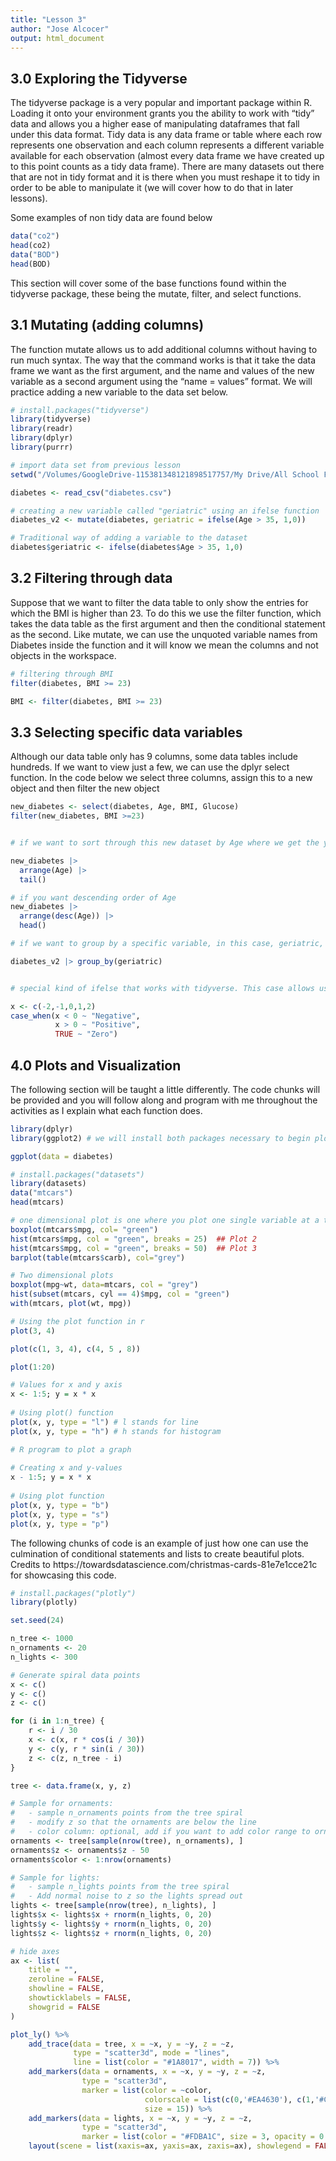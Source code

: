 ```yaml
---
title: "Lesson 3"
author: "Jose Alcocer"
output: html_document
---
```


## 3.0 Exploring the Tidyverse 

The tidyverse package is a very popular and important package within R. Loading it onto your environment grants you the ability to work with "tidy" data and allows you a higher ease of manipulating dataframes that fall under this data format. Tidy data is any data frame or table where each row represents one observation and each column represents a different variable available for each observation (almost every data frame we have created up to this point counts as a tidy data frame). There are many datasets out there that are not in tidy format and it is there when you must reshape it to tidy in order to be able to manipulate it (we will cover how to do that in later lessons). 

Some examples of non tidy data are found below

```r
data("co2")
head(co2)
data("BOD")
head(BOD)
```

This section will cover some of the base functions found within the tidyverse package, these being the mutate, filter, and select functions.

## 3.1 Mutating (adding columns)

The function mutate allows us to add additional columns without having to run much syntax. The way that the command works is that it take the data frame we want as the first argument, and the name and values of the new variable as a second argument using the "name = values" format. We will practice adding a new variable to the data set below.

```r
# install.packages("tidyverse")
library(tidyverse)
library(readr)
library(dplyr)
library(purrr)

# import data set from previous lesson
setwd("/Volumes/GoogleDrive-115381348121898517757/My Drive/All School Files/USC PHD/Files/Non-Class Material/UCLA Summer Course - Intro to Data Science/Datasets")

diabetes <- read_csv("diabetes.csv")

# creating a new variable called "geriatric" using an ifelse function
diabetes_v2 <- mutate(diabetes, geriatric = ifelse(Age > 35, 1,0))

# Traditional way of adding a variable to the dataset 
diabetes$geriatric <- ifelse(diabetes$Age > 35, 1,0)

```


## 3.2 Filtering through data

Suppose that we want to filter the data table to only show the entries for which the BMI is higher than 23. To do this we use the filter function, which takes the data table as the first argument and then the conditional statement as the second. Like mutate, we can use the unquoted variable names from Diabetes inside the function and it will know we mean the columns and not objects in the workspace.

```r
# filtering through BMI
filter(diabetes, BMI >= 23)

BMI <- filter(diabetes, BMI >= 23)
```


## 3.3 Selecting specific data variables

Although our data table only has 9 columns, some data tables include hundreds. If we want to view just a few, we can use the dplyr select function. In the code below we select three columns, assign this to a new object and then filter the new object

```r
new_diabetes <- select(diabetes, Age, BMI, Glucose)
filter(new_diabetes, BMI >=23)


# if we want to sort through this new dataset by Age where we get the youngest to oldest, this is what we do 

new_diabetes |> 
  arrange(Age) |>
  tail()

# if you want descending order of Age
new_diabetes |> 
  arrange(desc(Age)) |>
  head()

# if we want to group by a specific variable, in this case, geriatric, we can do the following

diabetes_v2 |> group_by(geriatric)


# special kind of ifelse that works with tidyverse. This case allows us to create or define categorical variables that we may have within our dataset

x <- c(-2,-1,0,1,2)
case_when(x < 0 ~ "Negative",
          x > 0 ~ "Positive",
          TRUE ~ "Zero")
```

## 4.0 Plots and Visualization

The following section will be taught a little differently. The code chunks will be provided and you will follow along and program with me throughout the activities as I explain what each function does.

```r
library(dplyr)
library(ggplot2) # we will install both packages necessary to begin plotting

ggplot(data = diabetes)

# install.packages("datasets")
library(datasets)
data("mtcars")
head(mtcars)

# one dimensional plot is one where you plot one single variable at a time
boxplot(mtcars$mpg, col= "green")
hist(mtcars$mpg, col = "green", breaks = 25)  ## Plot 2
hist(mtcars$mpg, col = "green", breaks = 50)  ## Plot 3
barplot(table(mtcars$carb), col="grey")

# Two dimensional plots
boxplot(mpg~wt, data=mtcars, col = "grey")
hist(subset(mtcars, cyl == 4)$mpg, col = "green") 
with(mtcars, plot(wt, mpg))

# Using the plot function in r 
plot(3, 4)

plot(c(1, 3, 4), c(4, 5 , 8))

plot(1:20)

# Values for x and y axis
x <- 1:5; y = x * x
 
# Using plot() function
plot(x, y, type = "l") # l stands for line
plot(x, y, type = "h") # h stands for histogram

# R program to plot a graph
 
# Creating x and y-values
x - 1:5; y = x * x
 
# Using plot function
plot(x, y, type = "b")
plot(x, y, type = "s")
plot(x, y, type = "p")

```

The following chunks of code is an example of just how one can use the culmination of conditional statements and lists to create beautiful plots. Credits to https://towardsdatascience.com/christmas-cards-81e7e1cce21c for showcasing this code. 

```r
# install.packages("plotly")
library(plotly)

set.seed(24)

n_tree <- 1000
n_ornaments <- 20
n_lights <- 300

# Generate spiral data points
x <- c()
y <- c()
z <- c()

for (i in 1:n_tree) {
    r <- i / 30
    x <- c(x, r * cos(i / 30))
    y <- c(y, r * sin(i / 30))
    z <- c(z, n_tree - i)
}

tree <- data.frame(x, y, z)

# Sample for ornaments:
#   - sample n_ornaments points from the tree spiral
#   - modify z so that the ornaments are below the line
#   - color column: optional, add if you want to add color range to ornaments
ornaments <- tree[sample(nrow(tree), n_ornaments), ]
ornaments$z <- ornaments$z - 50
ornaments$color <- 1:nrow(ornaments)

# Sample for lights:
#   - sample n_lights points from the tree spiral
#   - Add normal noise to z so the lights spread out
lights <- tree[sample(nrow(tree), n_lights), ]
lights$x <- lights$x + rnorm(n_lights, 0, 20)
lights$y <- lights$y + rnorm(n_lights, 0, 20)
lights$z <- lights$z + rnorm(n_lights, 0, 20)

# hide axes
ax <- list(
    title = "",
    zeroline = FALSE,
    showline = FALSE,
    showticklabels = FALSE,
    showgrid = FALSE
)

plot_ly() %>%
    add_trace(data = tree, x = ~x, y = ~y, z = ~z,
              type = "scatter3d", mode = "lines",
              line = list(color = "#1A8017", width = 7)) %>%
    add_markers(data = ornaments, x = ~x, y = ~y, z = ~z,
                type = "scatter3d",
                marker = list(color = ~color,
                              colorscale = list(c(0,'#EA4630'), c(1,'#CF140D')),
                              size = 15)) %>%
    add_markers(data = lights, x = ~x, y = ~y, z = ~z,
                type = "scatter3d",
                marker = list(color = "#FDBA1C", size = 3, opacity = 0.8)) %>%
    layout(scene = list(xaxis=ax, yaxis=ax, zaxis=ax), showlegend = FALSE)

```




